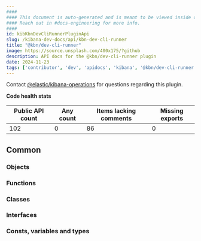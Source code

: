 ```yaml
---
####
#### This document is auto-generated and is meant to be viewed inside our experimental, new docs system.
#### Reach out in #docs-engineering for more info.
####
id: kibKbnDevCliRunnerPluginApi
slug: /kibana-dev-docs/api/kbn-dev-cli-runner
title: "@kbn/dev-cli-runner"
image: https://source.unsplash.com/400x175/?github
description: API docs for the @kbn/dev-cli-runner plugin
date: 2024-11-23
tags: ['contributor', 'dev', 'apidocs', 'kibana', '@kbn/dev-cli-runner']
---
```




Contact [@elastic/kibana-operations](https://github.com/orgs/elastic/teams/kibana-operations) for questions regarding this plugin.

**Code health stats**

| Public API count  | Any count | Items lacking comments | Missing exports |
|-------------------|-----------|------------------------|-----------------|
| 102 | 0 | 86 | 0 |

## Common

### Objects
<DocDefinitionList data={kbnDevCliRunnerObj.common.objects}/>

### Functions
<DocDefinitionList data={kbnDevCliRunnerObj.common.functions}/>

### Classes
<DocDefinitionList data={kbnDevCliRunnerObj.common.classes}/>

### Interfaces
<DocDefinitionList data={kbnDevCliRunnerObj.common.interfaces}/>

### Consts, variables and types
<DocDefinitionList data={kbnDevCliRunnerObj.common.misc}/>

